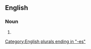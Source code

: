 ==English==

===Noun===
{{head|en|noun plural form|head=[[dude]] [[ranch]]es}}

# {{plural of|dude ranch|lang=en}}

[[Category:English plurals ending in "-es"]]